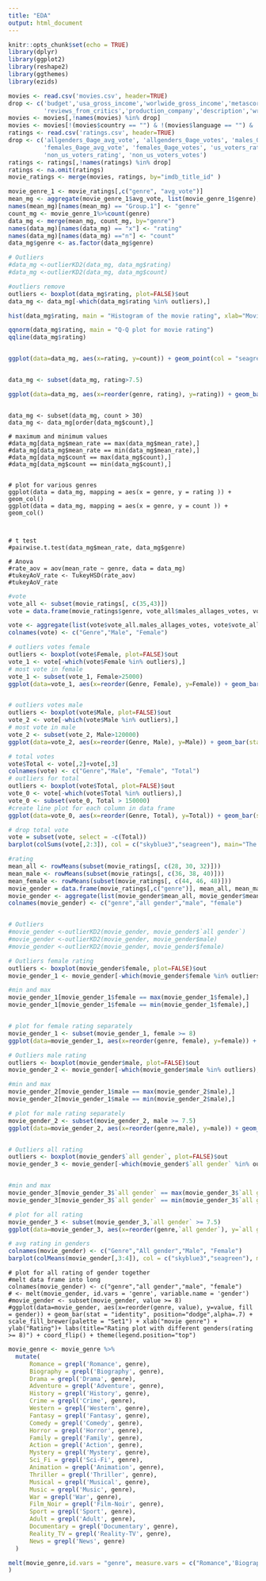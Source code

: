 ```yaml
---
title: "EDA"
output: html_document
---
```


```r
knitr::opts_chunk$set(echo = TRUE)
library(dplyr)
library(ggplot2)
library(reshape2)
library(ggthemes)
library(ezids)
```


```r
movies <- read.csv('movies.csv', header=TRUE)
drop <- c('budget','usa_gross_income','worlwide_gross_income','metascore','reviews_from_users',
          'reviews_from_critics','production_company','description','writer')
movies <- movies[,!names(movies) %in% drop]
movies <- movies[!(movies$country == "") & !(movies$language == "") & !(movies$director == "") & !(movies$actors == ""),]
ratings <- read.csv('ratings.csv', header=TRUE)
drop <- c('allgenders_0age_avg_vote', 'allgenders_0age_votes', 'males_0age_avg_vote', 'males_0age_votes',
          'females_0age_avg_vote', 'females_0age_votes', 'us_voters_rating', 'us_voters_votes', 
          'non_us_voters_rating', 'non_us_voters_votes')
ratings <- ratings[,!names(ratings) %in% drop]
ratings <- na.omit(ratings)
movie_ratings <- merge(movies, ratings, by="imdb_title_id" )

```


```r
movie_genre_1 <- movie_ratings[,c("genre", "avg_vote")]
mean_mg <- aggregate(movie_genre_1$avg_vote, list(movie_genre_1$genre), FUN=mean, sort = FALSE)
names(mean_mg)[names(mean_mg) == "Group.1"] <- "genre"
count_mg <- movie_genre_1%>%count(genre)
data_mg <- merge(mean_mg, count_mg, by="genre")
names(data_mg)[names(data_mg) == "x"] <- "rating"
names(data_mg)[names(data_mg) =="n"] <- "count"
data_mg$genre <- as.factor(data_mg$genre)

# Outliers
#data_mg <-outlierKD2(data_mg, data_mg$rating)
#data_mg <-outlierKD2(data_mg, data_mg$count)

#outliers remove
outliers <- boxplot(data_mg$rating, plot=FALSE)$out
data_mg <- data_mg[-which(data_mg$rating %in% outliers),]

hist(data_mg$rating, main = "Histogram of the movie rating", xlab="Movie rating", col="seagreen", breaks = 15)

qqnorm(data_mg$rating, main = "Q-Q plot for movie rating")
qqline(data_mg$rating)


ggplot(data=data_mg, aes(x=rating, y=count)) + geom_point(col = "seagreen") + labs(title='The amount of attendance of rating vs. movie rating ') + geom_line(col = "seagreen")


data_mg <- subset(data_mg, rating>7.5)

ggplot(data=data_mg, aes(x=reorder(genre, rating), y=rating)) + geom_bar(stat = "identity", position="dodge",alpha=.7,fill = "skyblue3") + scale_fill_brewer(palette = "Set2") + xlab("Movie genre") + ylab("Movie Rating")+ labs(title='The average rating of various movie genres (rating >= 7.5)') + coord_flip()+theme(text = element_text(size=8),)+ theme(legend.position="right")+ theme(plot.title = element_text(size=12))

```

```{}

data_mg <- subset(data_mg, count > 30)
data_mg <- data_mg[order(data_mg$count),]

# maximum and minimum values
#data_mg[data_mg$mean_rate == max(data_mg$mean_rate),]
#data_mg[data_mg$mean_rate == min(data_mg$mean_rate),]
#data_mg[data_mg$count == max(data_mg$count),]
#data_mg[data_mg$count == min(data_mg$count),]


# plot for various genres
ggplot(data = data_mg, mapping = aes(x = genre, y = rating )) + geom_col()
ggplot(data = data_mg, mapping = aes(x = genre, y = count )) + geom_col()



# t test
#pairwise.t.test(data_mg$mean_rate, data_mg$genre)

# Anova
#rate_aov = aov(mean_rate ~ genre, data = data_mg)
#tukeyAoV_rate <- TukeyHSD(rate_aov)
#tukeyAoV_rate

```

```r
#vote
vote_all <- subset(movie_ratings[, c(35,43)])
vote = data.frame(movie_ratings$genre, vote_all$males_allages_votes, vote_all$females_allages_votes)

vote <- aggregate(list(vote$vote_all.males_allages_votes, vote$vote_all.females_allages_votes), by = list(vote$movie_ratings.genre), sum)
colnames(vote) <- c("Genre","Male", "Female")

# outliers votes female 
outliers <- boxplot(vote$Female, plot=FALSE)$out
vote_1 <- vote[-which(vote$Female %in% outliers),]
# most vote in female
vote_1 <- subset(vote_1, Female>25000)
ggplot(data=vote_1, aes(x=reorder(Genre, Female), y=Female)) + geom_bar(stat = "identity", position="dodge",alpha=.7,fill = "skyblue3") + scale_fill_brewer(palette = "Set2") + xlab("movie genre") + ylab("Votes")+ labs(title='The amount of votes from female with various movie genres(votes > 25k)') + coord_flip()+theme(text = element_text(size=8),)+ theme(legend.position="right")+ theme(plot.title = element_text(size=12))


# outliers votes male 
outliers <- boxplot(vote$Male, plot=FALSE)$out
vote_2 <- vote[-which(vote$Male %in% outliers),]
# most vote in male
vote_2 <- subset(vote_2, Male>120000)
ggplot(data=vote_2, aes(x=reorder(Genre, Male), y=Male)) + geom_bar(stat = "identity", position="dodge",alpha=.7,fill = "seagreen") + scale_fill_brewer(palette = "Set2") + xlab("movie genre") + ylab("Votes")+ labs(title='The amount of votes from male with various movie genres(votes > 120k)') + coord_flip()+theme(text = element_text(size=8),)+ theme(legend.position="right")+ theme(plot.title = element_text(size=12))

# total votes
vote$Total <- vote[,2]+vote[,3]
colnames(vote) <- c("Genre","Male", "Female", "Total")
# outliers for total
outliers <- boxplot(vote$Total, plot=FALSE)$out
vote_0 <- vote[-which(vote$Total %in% outliers),]
vote_0 <- subset(vote_0, Total > 150000)
#create line plot for each column in data frame
ggplot(data=vote_0, aes(x=reorder(Genre, Total), y=Total)) + geom_bar(stat = "identity", position="dodge",alpha=.7, fill= 'indianred') + scale_fill_brewer(palette = "Set1") + xlab("movie genre") + ylab("Votes")+ labs(title='The amount of votes in total with various movie genres(votes > 150k)') + coord_flip()+theme(text = element_text(size=8),)+ theme(legend.position="right")+ theme(plot.title = element_text(size=12))

# drop total vote
vote = subset(vote, select = -c(Total))
barplot(colSums(vote[,2:3]), col = c("skyblue3","seagreen"), main="The total votes in female and male")
```

```r

#rating
mean_all <- rowMeans(subset(movie_ratings[, c(28, 30, 32)]))
mean_male <- rowMeans(subset(movie_ratings[, c(36, 38, 40)]))
mean_female <- rowMeans(subset(movie_ratings[, c(44, 46, 48)]))
movie_gender = data.frame(movie_ratings[,c("genre")], mean_all, mean_male, mean_female)
movie_gender <- aggregate(list(movie_gender$mean_all, movie_gender$mean_male, movie_gender$mean_female), by = list(movie_gender$`movie_ratings...c..genre...`), mean)
colnames(movie_gender) <- c("genre","all gender","male", "female")


# Outliers
#movie_gender <-outlierKD2(movie_gender, movie_gender$`all gender`)
#movie_gender <-outlierKD2(movie_gender, movie_gender$male)
#movie_gender <-outlierKD2(movie_gender, movie_gender$female)

# Outliers female rating
outliers <- boxplot(movie_gender$female, plot=FALSE)$out
movie_gender_1 <- movie_gender[-which(movie_gender$female %in% outliers),]

#min and max
movie_gender_1[movie_gender_1$female == max(movie_gender_1$female),]
movie_gender_1[movie_gender_1$female == min(movie_gender_1$female),]


# plot for female rating separately
movie_gender_1 <- subset(movie_gender_1, female >= 8)
ggplot(data=movie_gender_1, aes(x=reorder(genre, female), y=female)) + geom_bar(stat = "identity", position="dodge",alpha=.7, fill = 'skyblue3') + scale_fill_brewer(palette = "Set1") + xlab("movie genre") + ylab("Rating") + labs(title="Movie rating for female in various genre (rating >= 8)")+ coord_flip()+theme(text = element_text(size=8),)+ theme(legend.position="right")+ theme(plot.title = element_text(size=12))

# Outliers male rating
outliers <- boxplot(movie_gender$male, plot=FALSE)$out
movie_gender_2 <- movie_gender[-which(movie_gender$male %in% outliers),]

#min and max
movie_gender_2[movie_gender_1$male == max(movie_gender_2$male),]
movie_gender_2[movie_gender_1$male == min(movie_gender_2$male),]

# plot for male rating separately
movie_gender_2 <- subset(movie_gender_2, male >= 7.5)
ggplot(data=movie_gender_2, aes(x=reorder(genre,male), y=male)) + geom_bar(stat = "identity", position="dodge",alpha=.7,fill = 'seagreen') + scale_fill_brewer(palette = "Set1") + xlab("movie genre") + ylab("Rating")+ labs(title="Movie rating for male in various genre (rating >= 7.5)")+ coord_flip()+theme(text = element_text(size=8),)+ theme(legend.position="right")+ theme(plot.title = element_text(size=12))


# Outliers all rating
outliers <- boxplot(movie_gender$`all gender`, plot=FALSE)$out
movie_gender_3 <- movie_gender[-which(movie_gender$`all gender` %in% outliers),]


#min and max
movie_gender_3[movie_gender_3$`all gender` == max(movie_gender_3$`all gender`),]
movie_gender_3[movie_gender_3$`all gender` == min(movie_gender_3$`all gender`),]

# plot for all rating
movie_gender_3 <- subset(movie_gender_3,`all gender` >= 7.5)
ggplot(data=movie_gender_3, aes(x=reorder(genre,`all gender`), y=`all gender`)) + geom_bar(stat = "identity", position="dodge",alpha=.7,fill = 'indianred') + scale_fill_brewer(palette = "Set1") + xlab("movie genre") + ylab("Rating")+ labs(title="Movie rating for all gender in various genre (rating >= 7.5)")+ coord_flip()+theme(text = element_text(size=8),)+ theme(legend.position="right")+ theme(plot.title = element_text(size=12))

# avg rating in genders
colnames(movie_gender) <- c("Genre","All gender","Male", "Female")
barplot(colMeans(movie_gender[,3:4]), col = c("skyblue3","seagreen"), main="The average of movie rating in female and male")
```

```{}
# plot for all rating of gender together
#melt data frame into long
colnames(movie_gender) <- c("genre","all gender","male", "female")
# <- melt(movie_gender, id.vars = 'genre', variable.name = 'gender')
#movie_gender <- subset(movie_gender, value >= 8)
#ggplot(data=movie_gender, aes(x=reorder(genre, value), y=value, fill = gender)) + geom_bar(stat = "identity", position="dodge",alpha=.7) + scale_fill_brewer(palette = "Set1") + xlab("movie genre") + ylab("Rating")+ labs(title="Rating plot with different genders(rating >= 8)") + coord_flip() + theme(legend.position="top")

```

```r
movie_genre <- movie_genre %>%
  mutate(
      Romance = grepl('Romance', genre),
      Biography = grepl('Biography', genre),
      Drama = grepl('Drama', genre),
      Adventure = grepl('Adventure', genre),
      History = grepl('History', genre),
      Crime = grepl('Crime', genre),
      Western = grepl('Western', genre),
      Fantasy = grepl('Fantasy', genre),
      Comedy = grepl('Comedy', genre),
      Horror = grepl('Horror', genre),
      Family = grepl('Family', genre),
      Action = grepl('Action', genre),
      Mystery = grepl('Mystery', genre),
      Sci_Fi = grepl('Sci-Fi', genre),
      Animation = grepl('Animation', genre),
      Thriller = grepl('Thriller', genre),
      Musical = grepl('Musical', genre),
      Music = grepl('Music', genre),
      War = grepl('War', genre),
      Film_Noir = grepl('Film-Noir', genre),
      Sport = grepl('Sport', genre),
      Adult = grepl('Adult', genre),
      Documentary = grepl('Documentary', genre),
      Reality_TV = grepl('Reality-TV', genre),
      News = grepl('News', genre)
  )

melt(movie_genre,id.vars = "genre", measure.vars = c("Romance",'Biography'), value.name = "avg_vote"
)
```
